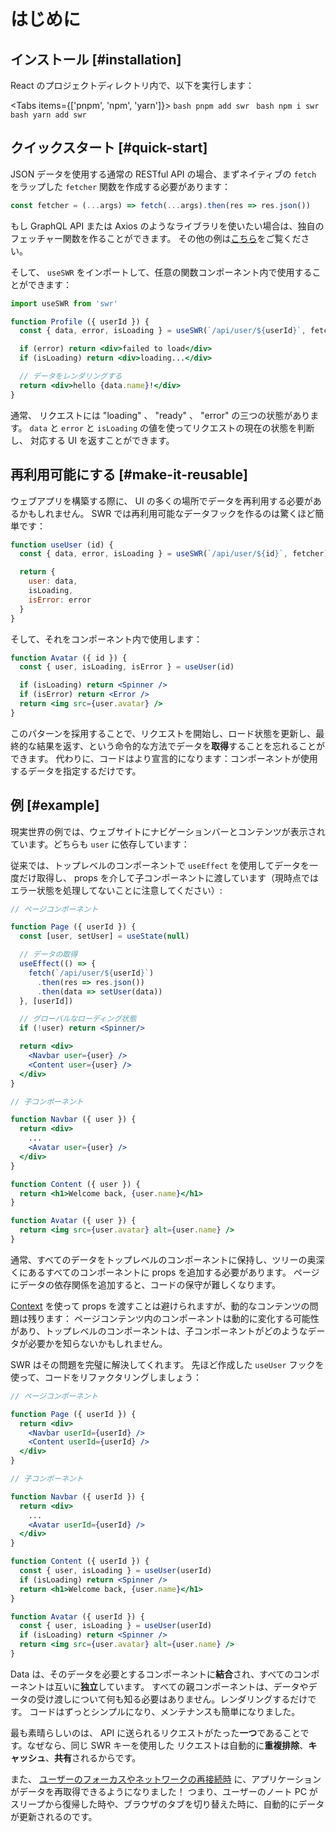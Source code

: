 
# はじめに

## インストール [#installation]

React のプロジェクトディレクトリ内で、以下を実行します：

<Tabs items={['pnpm', 'npm', 'yarn']}>
  <Tab>
    ```bash
    pnpm add swr
    ```
  </Tab>
  <Tab>
    ```bash
    npm i swr
    ```
  </Tab>
  <Tab>
    ```bash
    yarn add swr
    ```
  </Tab>
</Tabs>

## クイックスタート [#quick-start]

JSON データを使用する通常の RESTful API の場合、まずネイティブの `fetch` をラップした `fetcher` 関数を作成する必要があります：

```jsx
const fetcher = (...args) => fetch(...args).then(res => res.json())
```

<Callout emoji="💡">
  もし GraphQL API または Axios のようなライブラリを使いたい場合は、独自のフェッチャー関数を作ることができます。
  その他の例は<Link href="/docs/data-fetching"><u>こちら</u></Link>をご覧ください。
</Callout>

そして、 `useSWR` をインポートして、任意の関数コンポーネント内で使用することができます：

```jsx
import useSWR from 'swr'

function Profile ({ userId }) {
  const { data, error, isLoading } = useSWR(`/api/user/${userId}`, fetcher)

  if (error) return <div>failed to load</div>
  if (isLoading) return <div>loading...</div>

  // データをレンダリングする
  return <div>hello {data.name}!</div>
}
```

通常、 リクエストには "loading" 、 "ready" 、 "error" の三つの状態があります。 `data` と `error` と `isLoading` の値を使ってリクエストの現在の状態を判断し、
対応する UI を返すことができます。

## 再利用可能にする [#make-it-reusable]

ウェブアプリを構築する際に、 UI の多くの場所でデータを再利用する必要があるかもしれません。 SWR では再利用可能なデータフックを作るのは驚くほど簡単です：

```jsx
function useUser (id) {
  const { data, error, isLoading } = useSWR(`/api/user/${id}`, fetcher)

  return {
    user: data,
    isLoading,
    isError: error
  }
}
```

そして、それをコンポーネント内で使用します：

```jsx
function Avatar ({ id }) {
  const { user, isLoading, isError } = useUser(id)

  if (isLoading) return <Spinner />
  if (isError) return <Error />
  return <img src={user.avatar} />
}
```

このパターンを採用することで、リクエストを開始し、ロード状態を更新し、最終的な結果を返す、という命令的な方法でデータを**取得**することを忘れることができます。
代わりに、コードはより宣言的になります：コンポーネントが使用するデータを指定するだけです。

## 例 [#example]

現実世界の例では、ウェブサイトにナビゲーションバーとコンテンツが表示されています。どちらも `user` に依存しています：


<div className="mt-8">
  <Welcome/>
</div>

従来では、トップレベルのコンポーネントで `useEffect` を使用してデータを一度だけ取得し、 props を介して子コンポーネントに渡しています（現時点ではエラー状態を処理してないことに注意してください）:

```jsx {7-11,17,18,27}
// ページコンポーネント

function Page ({ userId }) {
  const [user, setUser] = useState(null)

  // データの取得
  useEffect(() => {
    fetch(`/api/user/${userId}`)
      .then(res => res.json())
      .then(data => setUser(data))
  }, [userId])

  // グローバルなローディング状態
  if (!user) return <Spinner/>

  return <div>
    <Navbar user={user} />
    <Content user={user} />
  </div>
}

// 子コンポーネント

function Navbar ({ user }) {
  return <div>
    ...
    <Avatar user={user} />
  </div>
}

function Content ({ user }) {
  return <h1>Welcome back, {user.name}</h1>
}

function Avatar ({ user }) {
  return <img src={user.avatar} alt={user.name} />
}
```

通常、すべてのデータをトップレベルのコンポーネントに保持し、ツリーの奥深くにあるすべてのコンポーネントに props を追加する必要があります。
ページにデータの依存関係を追加すると、コードの保守が難しくなります。

[Context](https://react.dev/learn/passing-data-deeply-with-context) を使って props を渡すことは避けられますが、動的なコンテンツの問題は残ります：
ページコンテンツ内のコンポーネントは動的に変化する可能性があり、トップレベルのコンポーネントは、子コンポーネントがどのようなデータが必要かを知らないかもしれません。

SWR はその問題を完璧に解決してくれます。 先ほど作成した `useUser` フックを使って、コードをリファクタリングしましょう：

```jsx {20,26}
// ページコンポーネント

function Page ({ userId }) {
  return <div>
    <Navbar userId={userId} />
    <Content userId={userId} />
  </div>
}

// 子コンポーネント

function Navbar ({ userId }) {
  return <div>
    ...
    <Avatar userId={userId} />
  </div>
}

function Content ({ userId }) {
  const { user, isLoading } = useUser(userId)
  if (isLoading) return <Spinner />
  return <h1>Welcome back, {user.name}</h1>
}

function Avatar ({ userId }) {
  const { user, isLoading } = useUser(userId)
  if (isLoading) return <Spinner />
  return <img src={user.avatar} alt={user.name} />
}
```

Data は、そのデータを必要とするコンポーネントに**結合**され、すべてのコンポーネントは互いに**独立**しています。
すべての親コンポーネントは、データやデータの受け渡しについて何も知る必要はありません。レンダリングするだけです。
コードはずっとシンプルになり、メンテナンスも簡単になりました。

最も素晴らしいのは、 API に送られるリクエストがたった**一つ**であることです。なぜなら、同じ SWR キーを使用した
リクエストは自動的に**重複排除**、**キャッシュ**、**共有**されるからです。

また、 [ユーザーのフォーカスやネットワークの再接続時](/docs/revalidation) に、アプリケーションがデータを再取得できるようになりました！
つまり、ユーザーのノート PC がスリープから復帰した時や、ブラウザのタブを切り替えた時に、自動的にデータが更新されるのです。

